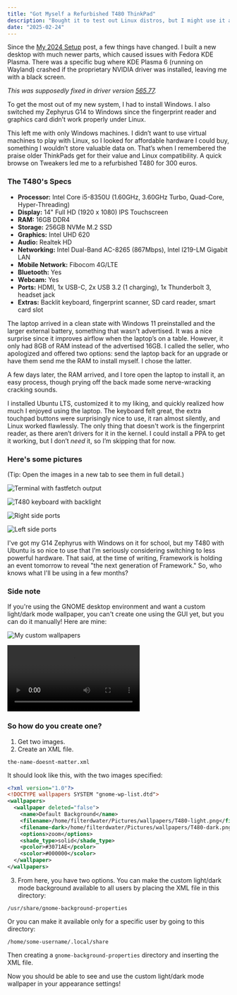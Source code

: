 ```yaml
---
title: "Got Myself a Refurbished T480 ThinkPad"
description: "Bought it to test out Linux distros, but I might use it as my main school laptop."
date: "2025-02-24"
---
```



Since the [My 2024 Setup](/blog/2024-setup) post, a few things have changed. I built a new desktop with much newer parts, which caused issues with Fedora KDE Plasma. There was a specific bug where KDE Plasma 6 (running on Wayland) crashed if the proprietary NVIDIA driver was installed, leaving me with a black screen.

_This was supposedly fixed in driver version [565.77](https://www.nvidia.com/en-us/drivers/details/237587/)._

To get the most out of my new system, I had to install Windows. I also switched my Zephyrus G14 to Windows since the fingerprint reader and graphics card didn’t work properly under Linux.

This left me with only Windows machines. I didn’t want to use virtual machines to play with Linux, so I looked for affordable hardware I could buy, something I wouldn’t store valuable data on. That’s when I remembered the praise older ThinkPads get for their value and Linux compatibility. A quick browse on Tweakers led me to a refurbished T480 for 300 euros.

### The T480's Specs

- **Processor:** Intel Core i5-8350U (1.60GHz, 3.60GHz Turbo, Quad-Core, Hyper-Threading)
- **Display:** 14" Full HD (1920 x 1080) IPS Touchscreen
- **RAM:** 16GB DDR4
- **Storage:** 256GB NVMe M.2 SSD
- **Graphics:** Intel UHD 620
- **Audio:** Realtek HD
- **Networking:** Intel Dual-Band AC-8265 (867Mbps), Intel I219-LM Gigabit LAN
- **Mobile Network:** Fibocom 4G/LTE
- **Bluetooth:** Yes
- **Webcam:** Yes
- **Ports:** HDMI, 1x USB-C, 2x USB 3.2 (1 charging), 1x Thunderbolt 3, headset jack
- **Extras:** Backlit keyboard, fingerprint scanner, SD card reader, smart card slot

The laptop arrived in a clean state with Windows 11 preinstalled and the larger external battery, something that wasn't advertised. It was a nice surprise since it improves airflow when the laptop’s on a table. However, it only had 8GB of RAM instead of the advertised 16GB. I called the seller, who apologized and offered two options: send the laptop back for an upgrade or have them send me the RAM to install myself. I chose the latter.

A few days later, the RAM arrived, and I tore open the laptop to install it, an easy process, though prying off the back made some nerve-wracking cracking sounds.

I installed Ubuntu LTS, customized it to my liking, and quickly realized how much I enjoyed using the laptop. The keyboard felt great, the extra touchpad buttons were surprisingly nice to use, it ran almost silently, and Linux worked flawlessly. The only thing that doesn't work is the fingerprint reader, as there aren’t drivers for it in the kernel. I could install a PPA to get it working, but I don’t _need_ it, so I’m skipping that for now.

### Here's some pictures

(Tip: Open the images in a new tab to see them in full detail.)

![Terminal with fastfetch output](fastfetch.jpg)

![T480 keyboard with backlight](keyboard.jpg)

![Right side ports](right-side-ports.jpg)

![Left side ports](left-side-ports.jpg)

I've got my G14 Zephyrus with Windows on it for school, but my T480 with Ubuntu is so nice to use that I’m seriously considering switching to less powerful hardware. That said, at the time of writing, Framework is holding an event tomorrow to reveal "the next generation of Framework." So, who knows what I'll be using in a few months?

### Side note

If you're using the GNOME desktop environment and want a custom light/dark mode wallpaper, you can't create one using the GUI yet, but you can do it manually! Here are mine:

![My custom wallpapers](wallpapers.png)

<video width="auto" height="auto" controls>
  <source src={wallpaperSwitchMP4} type="video/mp4" />
  If you see this message, your browser does not support the video tag.
</video>

### So how do you create one?

1. Get two images.
2. Create an XML file.

```text
the-name-doesnt-matter.xml
```

It should look like this, with the two images specified:

```xml
<?xml version="1.0"?>
<!DOCTYPE wallpapers SYSTEM "gnome-wp-list.dtd">
<wallpapers>
  <wallpaper deleted="false">
    <name>Default Background</name>
    <filename>/home/filterdwater/Pictures/wallpapers/T480-light.png</filename>
    <filename-dark>/home/filterdwater/Pictures/wallpapers/T480-dark.png</filename-dark>
    <options>zoom</options>
    <shade_type>solid</shade_type>
    <pcolor>#3071AE</pcolor>
    <scolor>#000000</scolor>
  </wallpaper>
</wallpapers>
```

3. From here, you have two options. You can make the custom light/dark mode background available to all users by placing the XML file in this directory:

```
/usr/share/gnome-background-properties
```

Or you can make it available only for a specific user by going to this directory:

```
/home/some-username/.local/share
```

Then creating a `gnome-background-properties` directory and inserting the XML file.

Now you should be able to see and use the custom light/dark mode wallpaper in your appearance settings!
